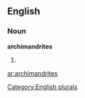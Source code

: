 ==English==

===Noun===
'''archimandrites'''

# {{plural of|[[archimandrite]]}}

[[Category:English plurals]]

[[ar:archimandrites]]